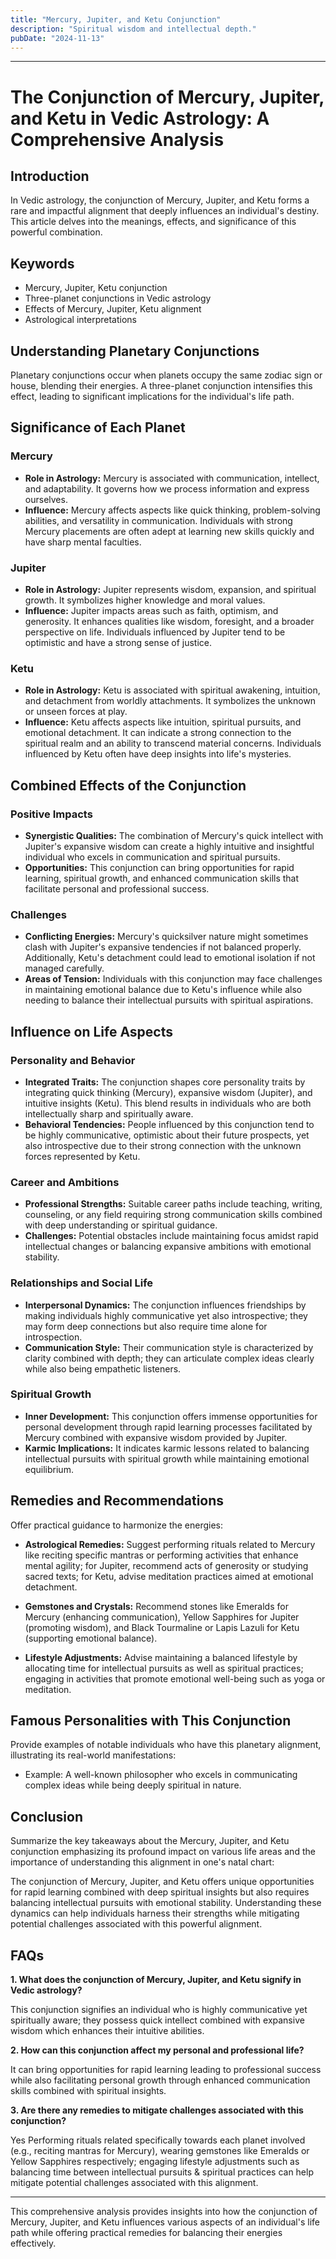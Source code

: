```yaml
---
title: "Mercury, Jupiter, and Ketu Conjunction"
description: "Spiritual wisdom and intellectual depth."
pubDate: "2024-11-13"
---
```


---

# The Conjunction of Mercury, Jupiter, and Ketu in Vedic Astrology: A Comprehensive Analysis

## Introduction

In Vedic astrology, the conjunction of Mercury, Jupiter, and Ketu forms a rare and impactful alignment that deeply influences an individual's destiny. This article delves into the meanings, effects, and significance of this powerful combination.

## Keywords

- Mercury, Jupiter, Ketu conjunction
- Three-planet conjunctions in Vedic astrology
- Effects of Mercury, Jupiter, Ketu alignment
- Astrological interpretations

## Understanding Planetary Conjunctions

Planetary conjunctions occur when planets occupy the same zodiac sign or house, blending their energies. A three-planet conjunction intensifies this effect, leading to significant implications for the individual's life path.

## Significance of Each Planet

### Mercury

- **Role in Astrology:** Mercury is associated with communication, intellect, and adaptability. It governs how we process information and express ourselves.
- **Influence:** Mercury affects aspects like quick thinking, problem-solving abilities, and versatility in communication. Individuals with strong Mercury placements are often adept at learning new skills quickly and have sharp mental faculties.

### Jupiter

- **Role in Astrology:** Jupiter represents wisdom, expansion, and spiritual growth. It symbolizes higher knowledge and moral values.
- **Influence:** Jupiter impacts areas such as faith, optimism, and generosity. It enhances qualities like wisdom, foresight, and a broader perspective on life. Individuals influenced by Jupiter tend to be optimistic and have a strong sense of justice.

### Ketu

- **Role in Astrology:** Ketu is associated with spiritual awakening, intuition, and detachment from worldly attachments. It symbolizes the unknown or unseen forces at play.
- **Influence:** Ketu affects aspects like intuition, spiritual pursuits, and emotional detachment. It can indicate a strong connection to the spiritual realm and an ability to transcend material concerns. Individuals influenced by Ketu often have deep insights into life's mysteries.

## Combined Effects of the Conjunction

### Positive Impacts

- **Synergistic Qualities:** The combination of Mercury's quick intellect with Jupiter's expansive wisdom can create a highly intuitive and insightful individual who excels in communication and spiritual pursuits.
- **Opportunities:** This conjunction can bring opportunities for rapid learning, spiritual growth, and enhanced communication skills that facilitate personal and professional success.

### Challenges

- **Conflicting Energies:** Mercury's quicksilver nature might sometimes clash with Jupiter's expansive tendencies if not balanced properly. Additionally, Ketu's detachment could lead to emotional isolation if not managed carefully.
- **Areas of Tension:** Individuals with this conjunction may face challenges in maintaining emotional balance due to Ketu's influence while also needing to balance their intellectual pursuits with spiritual aspirations.

## Influence on Life Aspects

### Personality and Behavior

- **Integrated Traits:** The conjunction shapes core personality traits by integrating quick thinking (Mercury), expansive wisdom (Jupiter), and intuitive insights (Ketu). This blend results in individuals who are both intellectually sharp and spiritually aware.
- **Behavioral Tendencies:** People influenced by this conjunction tend to be highly communicative, optimistic about their future prospects, yet also introspective due to their strong connection with the unknown forces represented by Ketu.

### Career and Ambitions

- **Professional Strengths:** Suitable career paths include teaching, writing, counseling, or any field requiring strong communication skills combined with deep understanding or spiritual guidance.
- **Challenges:** Potential obstacles include maintaining focus amidst rapid intellectual changes or balancing expansive ambitions with emotional stability.

### Relationships and Social Life

- **Interpersonal Dynamics:** The conjunction influences friendships by making individuals highly communicative yet also introspective; they may form deep connections but also require time alone for introspection.
- **Communication Style:** Their communication style is characterized by clarity combined with depth; they can articulate complex ideas clearly while also being empathetic listeners.

### Spiritual Growth

- **Inner Development:** This conjunction offers immense opportunities for personal development through rapid learning processes facilitated by Mercury combined with expansive wisdom provided by Jupiter.
- **Karmic Implications:** It indicates karmic lessons related to balancing intellectual pursuits with spiritual growth while maintaining emotional equilibrium.

## Remedies and Recommendations

Offer practical guidance to harmonize the energies:

- **Astrological Remedies:** Suggest performing rituals related to Mercury like reciting specific mantras or performing activities that enhance mental agility; for Jupiter, recommend acts of generosity or studying sacred texts; for Ketu, advise meditation practices aimed at emotional detachment.
  
- **Gemstones and Crystals:** Recommend stones like Emeralds for Mercury (enhancing communication), Yellow Sapphires for Jupiter (promoting wisdom), and Black Tourmaline or Lapis Lazuli for Ketu (supporting emotional balance).

- **Lifestyle Adjustments:** Advise maintaining a balanced lifestyle by allocating time for intellectual pursuits as well as spiritual practices; engaging in activities that promote emotional well-being such as yoga or meditation.

## Famous Personalities with This Conjunction

Provide examples of notable individuals who have this planetary alignment, illustrating its real-world manifestations:

- Example: A well-known philosopher who excels in communicating complex ideas while being deeply spiritual in nature.

## Conclusion

Summarize the key takeaways about the Mercury, Jupiter, and Ketu conjunction emphasizing its profound impact on various life areas and the importance of understanding this alignment in one's natal chart:

The conjunction of Mercury, Jupiter, and Ketu offers unique opportunities for rapid learning combined with deep spiritual insights but also requires balancing intellectual pursuits with emotional stability. Understanding these dynamics can help individuals harness their strengths while mitigating potential challenges associated with this powerful alignment.

## FAQs

**1. What does the conjunction of Mercury, Jupiter, and Ketu signify in Vedic astrology?**

This conjunction signifies an individual who is highly communicative yet spiritually aware; they possess quick intellect combined with expansive wisdom which enhances their intuitive abilities.

**2. How can this conjunction affect my personal and professional life?**

It can bring opportunities for rapid learning leading to professional success while also facilitating personal growth through enhanced communication skills combined with spiritual insights.

**3. Are there any remedies to mitigate challenges associated with this conjunction?**

Yes Performing rituals related specifically towards each planet involved (e.g., reciting mantras for Mercury), wearing gemstones like Emeralds or Yellow Sapphires respectively; engaging lifestyle adjustments such as balancing time between intellectual pursuits & spiritual practices can help mitigate potential challenges associated with this alignment.


---

This comprehensive analysis provides insights into how the conjunction of Mercury, Jupiter, and Ketu influences various aspects of an individual's life path while offering practical remedies for balancing their energies effectively.